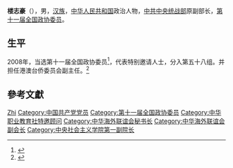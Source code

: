 '''楼志豪'''（{{bd|1950年||}}），男，[[汉族|汉族]]，[[中华人民共和国|中华人民共和国]]政治人物，[[中共中央统战部|中共中央统战部]]原副部长，[[第十一届全国政协委员|第十一届全国政协委员]]。

== 生平 ==
2008年，当选第十一届全国政协委员<ref>{{cite news|title=第十一届全国政协委员名单|url=http://www.indaa.com.cn/zt/2009qglh/zxzs/200903/t20090303_127573.html|accessdate=2013-04-09|newspaper=新华社北京1月25日电 中国人民政治协商会议第十一届全国委员会委员名单(共2237人，2008年1月25日政协第十届全国委员会常务委员会第二十次会议通过)|date=2008年1月25日|deadurl=yes|archiveurl=https://web.archive.org/web/20130928014403/http://www.indaa.com.cn/zt/2009qglh/zxzs/200903/t20090303_127573.html|archivedate=2013年9月28日}}</ref>，代表特别邀请人士，分入第五十八组。并担任港澳台侨委员会副主任。<ref>{{cite news|title=全国政协信息-楼志豪|url=http://www.cppcc.gov.cn/CMS/wylibary/showJcwyxtInfoWylibary.action?tabJcwyxt.guid=11W0021710&wytype=wjwy|accessdate=2013-04-09|newspaper=全国政协委员会}}</ref>

== 參考文獻 ==
{{reflist}}

{{中国政治人物小作品}}
{{Navboxes 
| title  = 楼志豪在[[中华职业教育社|中华职业教育社]]的职务
| list1  =
{{中华职业教育社第九届理事会}}
{{中华职业教育社第十届理事会}}
}}
{{Navboxes 
| title  = 楼志豪在[[中华海外联谊会|中华海外联谊会]]的职务
| list1  =
{{中华海外联谊会第一届理事会}}
{{中华海外联谊会第二届理事会}}
{{中华海外联谊会第三届理事会}}
}}

{{Authority control}}
{{DEFAULTSORT:Lou楼}}
[[Category:楼姓|Zhi]]
[[Category:中国共产党党员|Category:中国共产党党员]]
[[Category:第十一届全国政协委员|Category:第十一届全国政协委员]]
[[Category:中华职业教育社特邀顾问|Category:中华职业教育社特邀顾问]]
[[Category:中华海外联谊会秘书长|Category:中华海外联谊会秘书长]]
[[Category:中华海外联谊会副会长|Category:中华海外联谊会副会长]]
[[Category:中央社会主义学院第一副院长|Category:中央社会主义学院第一副院长]]